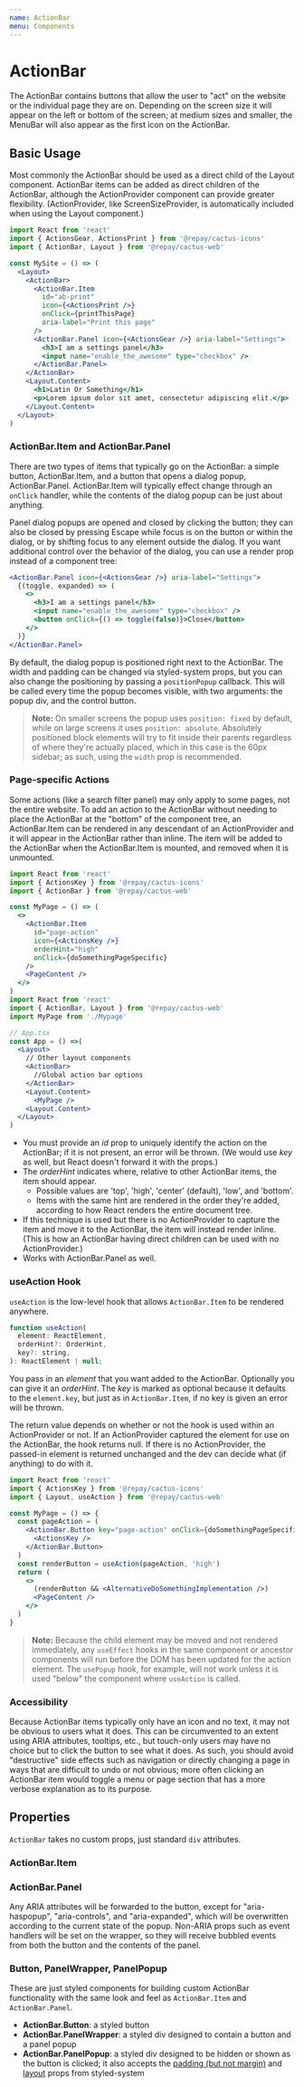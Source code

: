 ```yaml
---
name: ActionBar
menu: Components
---
```



# ActionBar

The ActionBar contains buttons that allow the user to "act" on the website or the individual page they are on. Depending on the screen size it will appear on the left or bottom of the screen; at medium sizes and smaller, the MenuBar will also appear as the first icon on the ActionBar.

## Basic Usage

Most commonly the ActionBar should be used as a direct child of the Layout component. ActionBar items can be added as direct children of the ActionBar, although the ActionProvider component can provide greater flexibility. (ActionProvider, like ScreenSizeProvider, is automatically included when using the Layout component.)

```jsx
import React from 'react'
import { ActionsGear, ActionsPrint } from '@repay/cactus-icons'
import { ActionBar, Layout } from '@repay/cactus-web'

const MySite = () => (
  <Layout>
    <ActionBar>
      <ActionBar.Item
        id="ab-print"
        icon={<ActionsPrint />}
        onClick={printThisPage}
        aria-label="Print this page"
      />
      <ActionBar.Panel icon={<ActionsGear />} aria-label="Settings">
        <h3>I am a settings panel</h3>
        <input name="enable_the_awesome" type="checkbox" />
      </ActionBar.Panel>
    </ActionBar>
    <Layout.Content>
      <h1>Latin Or Something</h1>
      <p>Lorem ipsum dolor sit amet, consectetur adipiscing elit.</p>
    </Layout.Content>
  </Layout>
)
```

### ActionBar.Item and ActionBar.Panel

There are two types of items that typically go on the ActionBar: a simple button, ActionBar.Item, and a button that opens a dialog popup, ActionBar.Panel. ActionBar.Item will typically effect change through an `onClick` handler, while the contents of the dialog popup can be just about anything.

Panel dialog popups are opened and closed by clicking the button; they can also be closed by pressing Escape while focus is on the button or within the dialog, or by shifting focus to any element outside the dialog. If you want additional control over the behavior of the dialog, you can use a render prop instead of a component tree:

```jsx
<ActionBar.Panel icon={<ActionsGear />} aria-label="Settings">
  {(toggle, expanded) => (
    <>
      <h3>I am a settings panel</h3>
      <input name="enable_the_awesome" type="checkbox" />
      <button onClick={() => toggle(false)}>Close</button>
    </>
  )}
</ActionBar.Panel>
```

By default, the dialog popup is positioned right next to the ActionBar. The width and padding can be changed via styled-system props, but you can also change the positioning by passing a `positionPopup` callback. This will be called every time the popup becomes visible, with two arguments: the popup div, and the control button.

> **Note:** On smaller screens the popup uses `position: fixed` by default, while on large screens it uses `position: absolute`. Absolutely positioned block elements will try to fit inside their parents regardless of where they're actually placed, which in this case is the 60px sidebar; as such, using the `width` prop is recommended.

### Page-specific Actions

Some actions (like a search filter panel) may only apply to some pages, not the entire website. To add an action to the ActionBar without needing to place the ActionBar at the "bottom" of the component tree, an ActionBar.Item can be rendered in any descendant of an ActionProvider and it will appear in the ActionBar rather than inline. The item will be added to the ActionBar when the ActionBar.Item is mounted, and removed when it is unmounted.

```jsx
import React from 'react'
import { ActionsKey } from '@repay/cactus-icons'
import { ActionBar } from '@repay/cactus-web'

const MyPage = () => (
  <>
    <ActionBar.Item
      id="page-action"
      icon={<ActionsKey />}
      orderHint="high"
      onClick={doSomethingPageSpecific}
    />
    <PageContent />
  </>
)
import React from 'react'
import { ActionBar, Layout } from '@repay/cactus-web'
import MyPage from './Mypage'

// App.tsx
const App = () =>(
  <Layout>
    // Other layout components
    <ActionBar>
      //Global action bar options
    </ActionBar>
    <Layout.Content>
      <MyPage />
    <Layout.Content>
  </Layout>
)

```

- You must provide an _id_ prop to uniquely identify the action on the ActionBar; if it is not present, an error will be thrown. (We would use _key_ as well, but React doesn't forward it with the props.)
- The _orderHint_ indicates where, relative to other ActionBar items, the item should appear.
  - Possible values are 'top', 'high', 'center' (default), 'low', and 'bottom'.
  - Items with the same hint are rendered in the order they're added, according to how React renders the entire document tree.
- If this technique is used but there is no ActionProvider to capture the item and move it to the ActionBar, the item will instead render inline. (This is how an ActionBar having direct children can be used with no ActionProvider.)
- Works with ActionBar.Panel as well.

### useAction Hook

`useAction` is the low-level hook that allows `ActionBar.Item` to be rendered anywhere.

```js
function useAction(
  element: ReactElement,
  orderHint?: OrderHint,
  key?: string,
): ReactElement | null;
```

You pass in an _element_ that you want added to the ActionBar. Optionally you can give it an _orderHint_. The _key_ is marked as optional because it defaults to the `element.key`, but just as in `ActionBar.Item`, if no key is given an error will be thrown.

The return value depends on whether or not the hook is used within an ActionProvider or not. If an ActionProvider captured the element for use on the ActionBar, the hook returns null. If there is no ActionProvider, the passed-in element is returned unchanged and the dev can decide what (if anything) to do with it.

```jsx
import React from 'react'
import { ActionsKey } from '@repay/cactus-icons'
import { Layout, useAction } from '@repay/cactus-web'

const MyPage = () => {
  const pageAction = (
    <ActionBar.Button key="page-action" onClick={doSomethingPageSpecific}>
      <ActionsKey />
    </ActionBar.Button>
  )
  const renderButton = useAction(pageAction, 'high')
  return (
    <>
      (renderButton && <AlternativeDoSomethingImplementation />)
      <PageContent />
    </>
  )
}
```

> **Note:** Because the child element may be moved and not rendered immediately, any `useEffect` hooks in the same component or ancestor components will run before the DOM has been updated for the action element. The `usePopup` hook, for example, will not work unless it is used "below" the component where `useAction` is called.

### Accessibility

Because ActionBar items typically only have an icon and no text, it may not be obvious to users what it does. This can be circumvented to an extent using ARIA attributes, tooltips, etc., but touch-only users may have no choice but to click the button to see what it does. As such, you should avoid "destructive" side effects such as navigation or directly changing a page in ways that are difficult to undo or not obvious; more often clicking an ActionBar item would toggle a menu or page section that has a more verbose explanation as to its purpose.

## Properties

`ActionBar` takes no custom props, just standard `div` attributes.

### ActionBar.Item

<PropsTable of={ActionBar} staticProp="ActionBarItem" />

### ActionBar.Panel

Any ARIA attributes will be forwarded to the button, except for "aria-haspopup", "aria-controls", and "aria-expanded", which will be overwritten according to the current state of the popup. Non-ARIA props such as event handlers will be set on the wrapper, so they will receive bubbled events from both the button and the contents of the panel.

<PropsTable of={ActionBar} staticProp="ActionBarPanel" />

### Button, PanelWrapper, PanelPopup

These are just styled components for building custom ActionBar functionality with the same look and feel as `ActionBar.Item` and `ActionBar.Panel`.

- **ActionBar.Button**: a styled button
- **ActionBar.PanelWrapper**: a styled div designed to contain a button and a panel popup
- **ActionBar.PanelPopup**: a styled div designed to be hidden or shown as the button is clicked; it also accepts the [padding (but not margin)](https://styled-system.com/api#space) and [layout](https://styled-system.com/api#layout) props from styled-system
